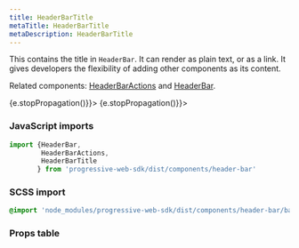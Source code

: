 ```yaml
---
title: HeaderBarTitle
metaTitle: HeaderBarTitle
metaDescription: HeaderBarTitle
---
```



<div class="component-intro">

This contains the title in `HeaderBar`. It can render as plain text, or as a link. It gives developers the flexibility of adding other components as its content.

Related components: [HeaderBarActions](HeaderBarActions) and [HeaderBar](HeaderBar).

</div>

<div onClick={(e) => {e.stopPropagation()}}>
<Tabs activeIndex={0} className="devcenter">
<TabsPanel title="Code" onClick={(e) => {e.stopPropagation()}}>

### JavaScript imports

```jsx
import {HeaderBar, 
        HeaderBarActions, 
        HeaderBarTitle
       } from 'progressive-web-sdk/dist/components/header-bar'
```

### SCSS import

```scss
@import 'node_modules/progressive-web-sdk/dist/components/header-bar/base';
```

### Props table

<PropsTable propMetaData={props.componentMetadata.childrenComponentProp} />

</TabsPanel>
</Tabs>
</div>
